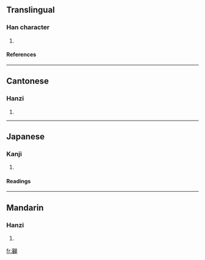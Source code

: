 ==Translingual==
===Han character===
{{Han char|rn=37|rad=大|as=21|sn=24|four=4665<sub>6</sub>|canj=大日口口十 (KARRJ)}}
# {{defn|Han|sort=大21}}
====References====
{{Han ref|kx=0254.210|dkj=06034|dj=0516.170|hdz=10551.070|uh=5972|ud=22898|bh=F7D4|bd=63444}}
----
==Cantonese==
===Hanzi===
{{yue-hanzi|jyut=|y=che2}}
# {{defn|Cantonese}}
----
==Japanese==
===Kanji===
{{ja-kanji|grade=|rs=大21}}
# {{defn|Japanese}} 
====Readings====
{{ja-readings|on=[[しゃ]] (sha), [[せん]] (sen), [[た]] (ta)|kun=[[おおきい]] (ookii), [[ゆるやかで]] (yuruyakade)}}
----
==Mandarin==
===Hanzi===
{{cmn-hanzi|pin=[[duǒ]] (duo3)|wg=to<sup>3</sup>}}
# {{defn|Mandarin}}

[[fr:奲]]